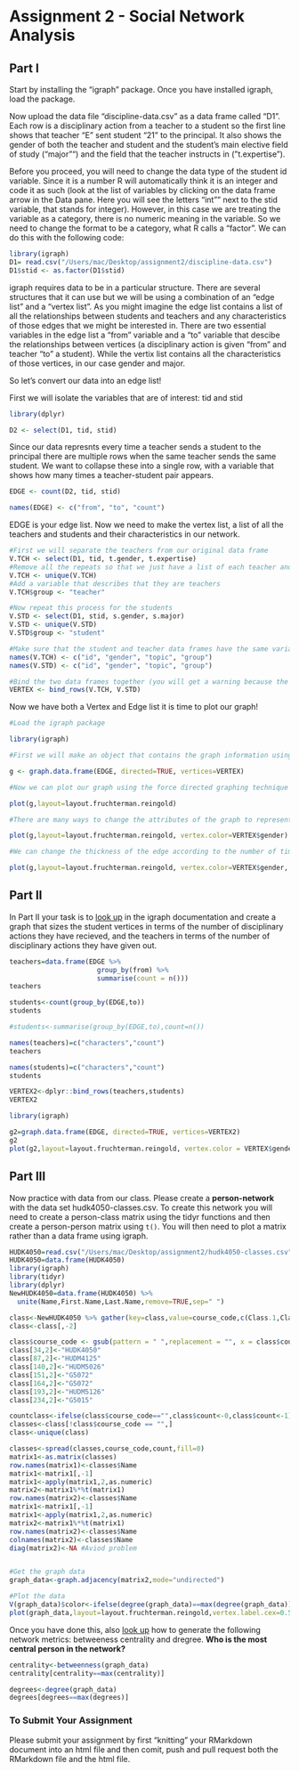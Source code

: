 # Assignment 2 - Social Network Analysis

## Part I
Start by installing the "igraph" package. Once you have installed igraph, load the package.

Now upload the data file "discipline-data.csv" as a data frame called "D1". Each row is a disciplinary action from a teacher to a student so the first line shows that teacher "E" sent student "21" to the principal. It also shows the gender of both the teacher and student and the student's main elective field of study ("major"") and the field that the teacher instructs in ("t.expertise").

Before you proceed, you will need to change the data type of the student id variable. Since it is a number R will automatically think it is an integer and code it as such (look at the list of variables by clicking on the data frame arrow in the Data pane. Here you will see the letters "int"" next to the stid variable, that stands for integer). However, in this case we are treating the variable as a category, there is no numeric meaning in the variable. So we need to change the format to be a category, what R calls a "factor". We can do this with the following code:



```r
library(igraph)
D1= read.csv("/Users/mac/Desktop/assignment2/discipline-data.csv")
D1$stid <- as.factor(D1$stid)
```

igraph requires data to be in a particular structure. There are several structures that it can use but we will be using a combination of an "edge list" and a "vertex list". As you might imagine the edge list contains a list of all the relationships between students and teachers and any characteristics of those edges that we might be interested in. There are two essential variables in the edge list a "from" variable and a "to" variable that descibe the relationships between vertices (a disciplinary action is given "from" and teacher "to" a student). While the vertix list contains all the characteristics of those vertices, in our case gender and major.

So let's convert our data into an edge list!

First we will isolate the variables that are of interest: tid and stid

```r
library(dplyr)

D2 <- select(D1, tid, stid)
```

Since our data represnts every time a teacher sends a student to the principal there are multiple rows when the same teacher sends the same student. We want to collapse these into a single row, with a variable that shows how many times a teacher-student pair appears.

```r

EDGE <- count(D2, tid, stid)

names(EDGE) <- c("from", "to", "count")

```

EDGE is your edge list. Now we need to make the vertex list, a list of all the teachers and students and their characteristics in our network.

```r

#First we will separate the teachers from our original data frame
V.TCH <- select(D1, tid, t.gender, t.expertise)
#Remove all the repeats so that we just have a list of each teacher and their characteristics
V.TCH <- unique(V.TCH)
#Add a variable that describes that they are teachers
V.TCH$group <- "teacher"

#Now repeat this process for the students
V.STD <- select(D1, stid, s.gender, s.major)
V.STD <- unique(V.STD)
V.STD$group <- "student"

#Make sure that the student and teacher data frames have the same variables names
names(V.TCH) <- c("id", "gender", "topic", "group")
names(V.STD) <- c("id", "gender", "topic", "group")

#Bind the two data frames together (you will get a warning because the teacher data frame has 5 types of id (A,B,C,D,E) and the student has 25 (1-30), this isn't a problem)
VERTEX <- bind_rows(V.TCH, V.STD)

```

Now we have both a Vertex and Edge list it is time to plot our graph!

```r
#Load the igraph package

library(igraph)

#First we will make an object that contains the graph information using our two dataframes EDGE and VERTEX. Notice that we have made "directed = TRUE" - our graph is directed since discipline is being given from a teacher to a student.

g <- graph.data.frame(EDGE, directed=TRUE, vertices=VERTEX)

#Now we can plot our graph using the force directed graphing technique - our old friend Fruchertman-Reingold!

plot(g,layout=layout.fruchterman.reingold)

#There are many ways to change the attributes of the graph to represent different characteristics of the newtork. For example, we can color the nodes according to gender.

plot(g,layout=layout.fruchterman.reingold, vertex.color=VERTEX$gender)

#We can change the thickness of the edge according to the number of times a particular teacher has sent a particular student to the principal.

plot(g,layout=layout.fruchterman.reingold, vertex.color=VERTEX$gender, edge.width=EDGE$count)

````

## Part II

In Part II your task is to [look up](http://igraph.org/r/) in the igraph documentation and create a graph that sizes the student vertices in terms of the number of disciplinary actions they have recieved, and the teachers in terms of the number of disciplinary actions they have given out.

```r
teachers=data.frame(EDGE %>%
                      group_by(from) %>%
                      summarise(count = n()))
teachers

students<-count(group_by(EDGE,to))
students

#students<-summarise(group_by(EDGE,to),count=n())

names(teachers)=c("characters","count")
teachers

names(students)=c("characters","count")
students

VERTEX2<-dplyr::bind_rows(teachers,students)
VERTEX2

library(igraph)

g2=graph.data.frame(EDGE, directed=TRUE, vertices=VERTEX2)
g2
plot(g2,layout=layout.fruchterman.reingold, vertex.color = VERTEX$gender, vertex.size = (VERTEX2$count)*5)

```


## Part III

Now practice with data from our class. Please create a **person-network** with the data set hudk4050-classes.csv. To create this network you will need to create a person-class matrix using the tidyr functions and then create a person-person matrix using `t()`. You will then need to plot a matrix rather than a data frame using igraph.

```r
HUDK4050=read.csv("/Users/mac/Desktop/assignment2/hudk4050-classes.csv")
HUDK4050=data.frame(HUDK4050)
library(igraph)
library(tidyr)
library(dplyr)
NewHUDK4050=data.frame(HUDK4050) %>% 
  unite(Name,First.Name,Last.Name,remove=TRUE,sep=" ")

class<-NewHUDK4050 %>% gather(key=class,value=course_code,c(Class.1,Class.2,Class.3,Class.4,Class.5,Class.6)) %>% filter(!is.na(course_code))
class<-class[,-2]

class$course_code <- gsub(pattern = " ",replacement = "", x = class$course_code)
class[34,2]<-"HUDK4050"
class[87,2]<-"HUDM4125"
class[140,2]<-"HUDM5026"
class[151,2]<-"G5072"
class[164,2]<-"G5072"
class[193,2]<-"HUDM5126"
class[234,2]<-"G5015"

countclass<-ifelse(class$course_code=="",class$count<-0,class$count<-1)
classes<-class[!class$course_code == "",]
class<-unique(class)

classes<-spread(classes,course_code,count,fill=0)
matrix1<-as.matrix(classes)
row.names(matrix1)<-classes$Name
matrix1<-matrix1[,-1]
matrix1<-apply(matrix1,2,as.numeric)
matrix2<-matrix1%*%t(matrix1)
row.names(matrix2)<-classes$Name
matrix1<-matrix1[,-1]
matrix1<-apply(matrix1,2,as.numeric)
matrix2<-matrix1%*%t(matrix1)
row.names(matrix2)<-classes$Name
colnames(matrix2)<-classes$Name
diag(matrix2)<-NA #Aviod problem


#Get the graph data
graph_data<-graph.adjacency(matrix2,mode="undirected")

#Plot the data
V(graph_data)$color<-ifelse(degree(graph_data)==max(degree(graph_data)), "red", "blue")
plot(graph_data,layout=layout.fruchterman.reingold,vertex.label.cex=0.5,vertex.size=12)


```

Once you have done this, also [look up](http://igraph.org/r/) how to generate the following network metrics: betweeness centrality and dregree. **Who is the most central person in the network?**

```r
centrality<-betweenness(graph_data)
centrality[centrality==max(centrality)]

degrees<-degree(graph_data)
degrees[degrees==max(degrees)]

```

### To Submit Your Assignment

Please submit your assignment by first "knitting" your RMarkdown document into an html file and then comit, push and pull request both the RMarkdown file and the html file.
